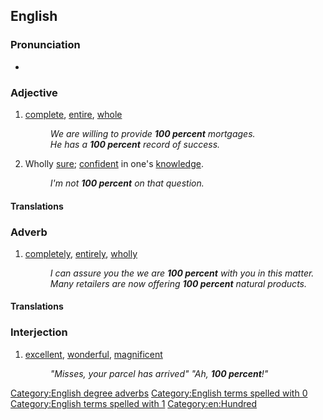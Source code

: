 ==English==

===Pronunciation===
* {{audio|en|En-au-100 percent.ogg|Audio (AU)}}

===Adjective===
{{en-adj|-}}

# [[complete]], [[entire]], [[whole]]
#: ''We are willing to provide '''100 percent''' mortgages.''
#: ''He has a '''100 percent''' record of success.''
# {{lb|en|colloquial}} Wholly [[sure]]; [[confident]] in one's [[knowledge]].
#: ''I'm not '''100 percent''' on that question.''

====Translations====
{{trans-see|complete, whole|one hundred percent}}

===Adverb===
{{en-adv|-}}

# [[completely]], [[entirely]], [[wholly]]
#: ''I can assure you the we are '''100 percent''' with you in this matter.''
#: ''Many retailers are now offering '''100 percent''' natural products.''

====Translations====
{{trans-see|completely, wholly|one hundred percent}}

===Interjection===
{{en-interj|-}}

# {{lb|en|South Africa|slang}} [[excellent]], [[wonderful]], [[magnificent]]
#: ''"Misses, your parcel has arrived" "Ah, '''100 percent'''!"''

[[Category:English degree adverbs]]
[[Category:English terms spelled with 0]]
[[Category:English terms spelled with 1]]
[[Category:en:Hundred]]